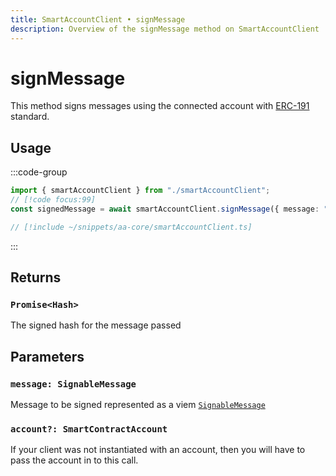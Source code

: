 ```yaml
---
title: SmartAccountClient • signMessage
description: Overview of the signMessage method on SmartAccountClient
---
```


# signMessage

This method signs messages using the connected account with [ERC-191](https://eips.ethereum.org/EIPS/eip-191) standard.

## Usage

:::code-group

```ts [example.ts]
import { smartAccountClient } from "./smartAccountClient";
// [!code focus:99]
const signedMessage = await smartAccountClient.signMessage({ message: "msg" });
```

```ts [smartAccountClient.ts]
// [!include ~/snippets/aa-core/smartAccountClient.ts]
```

:::

## Returns

### `Promise<Hash>`

The signed hash for the message passed

## Parameters

### `message: SignableMessage`

Message to be signed represented as a viem [`SignableMessage`](https://viem.sh/docs/actions/wallet/signMessage#signmessage)

### `account?: SmartContractAccount`

If your client was not instantiated with an account, then you will have to pass the account in to this call.
